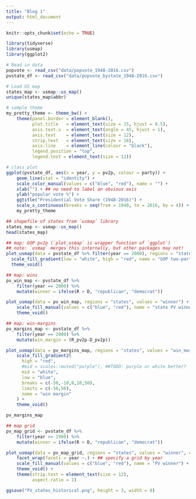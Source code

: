 ```yaml
---
title: "Blog 1"
output: html_document
---
```


```r
knitr::opts_chunk$set(echo = TRUE)

library(tidyverse)
library(usmap)
library(ggplot2)

# Read in data
popvote <- read_csv("data/popvote_1948-2016.csv")
pvstate_df <- read_csv("data/popvote_bystate_1948-2016.csv")

# Load US map
states_map <- usmap::us_map()
unique(states_map$abbr)

# sample theme
my_pretty_theme <- theme_bw() + 
    theme(panel.border = element_blank(),
          plot.title   = element_text(size = 15, hjust = 0.5), 
          axis.text.x  = element_text(angle = 45, hjust = 1),
          axis.text    = element_text(size = 12),
          strip.text   = element_text(size = 18),
          axis.line    = element_line(colour = "black"),
          legend.position = "top",
          legend.text = element_text(size = 12))


```

```r

# class plot
ggplot(pvstate_df, aes(x = year, y = pv2p, colour = party)) +
    geom_line(stat = "identity") +
    scale_color_manual(values = c("blue", "red"), name = "") +
    xlab("") + ## no need to label an obvious axis
    ylab("popular vote %") +
    ggtitle("Presidential Vote Share (1948-2016)") + 
    scale_x_continuous(breaks = seq(from = 1948, to = 2016, by = 4)) +
    my_pretty_theme

```

```r

## shapefile of states from `usmap` library
states_map <- usmap::us_map()
head(states_map)

## map: GOP pv2p (`plot_usmap` is wrapper function of `ggplot`)
## note: `usmap` merges this internally, but other packages may not!
plot_usmap(data = pvstate_df %>% filter(year == 2000), regions = "states", values = "R_pv2p") + 
  scale_fill_gradient(low = "white", high = "red", name = "GOP two-party voteshare") +
  theme_void()

## map: wins
pv_win_map <- pvstate_df %>%
    filter(year == 2000) %>%
    mutate(winner = ifelse(R > D, "republican", "democrat"))

plot_usmap(data = pv_win_map, regions = "states", values = "winner") +
    scale_fill_manual(values = c("blue", "red"), name = "state PV winner") +
    theme_void()

## map: win-margins
pv_margins_map <- pvstate_df %>%
    filter(year == 2000) %>%
    mutate(win_margin = (R_pv2p-D_pv2p))

plot_usmap(data = pv_margins_map, regions = "states", values = "win_margin") +
    scale_fill_gradient2(
      high = "red", 
      #mid = scales::muted("purple"), ##TODO: purple or white better?
      mid = "white",
      low = "blue", 
      breaks = c(-50,-10,0,10,50), 
      limits = c(-50,50),
      name = "win margin"
    ) +
    theme_void()

pv_margins_map

## map grid
pv_map_grid <- pvstate_df %>%
    filter(year >= 1980) %>%
    mutate(winner = ifelse(R > D, "republican", "democrat"))

plot_usmap(data = pv_map_grid, regions = "states", values = "winner", color = "white") +
    facet_wrap(facets = year ~.) + ## specify a grid by year
    scale_fill_manual(values = c("blue", "red"), name = "PV winner") +
    theme_void() +
    theme(strip.text = element_text(size = 12),
          aspect.ratio = 1)

ggsave("PV_states_historical.png", height = 3, width = 8)


```


